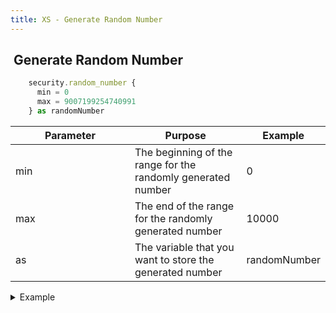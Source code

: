 ```yaml
---
title: XS - Generate Random Number
---
```


## <img src="../assets/docuBadge (10).png" alt="" data-size="line"> Generate Random Number <a href="#xs-securityrandomnumber" id="xs-securityrandomnumber"></a>

```javascript
    security.random_number {
      min = 0
      max = 9007199254740991
    } as randomNumber
```

<table><thead><tr><th width="175">Parameter</th><th>Purpose</th><th>Example</th></tr></thead><tbody><tr><td>min</td><td>The beginning of the range for the randomly generated number</td><td>0</td></tr><tr><td>max</td><td>The end of the range for the randomly generated number</td><td>10000</td></tr><tr><td>as</td><td>The variable that you want to store the generated number</td><td>randomNumber</td></tr></tbody></table>

<details>

<summary>Example</summary>

```javascript
    security.random_number {
      min = 0
      max = 9007199254740991
    } as randomNumber
```

![](<../assets/CleanShot 2025-03-06 at 18.16.07.png>)

</details>
